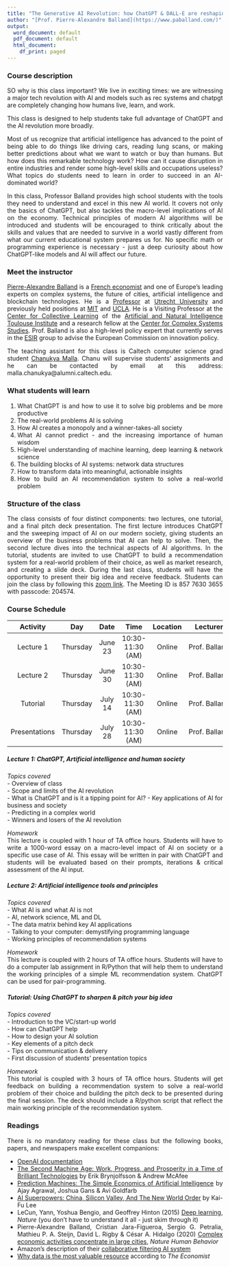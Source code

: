 ```yaml
---
title: "The Generative AI Revolution: how ChatGPT & DALL-E are reshaping our society"
author: "[Prof. Pierre-Alexandre Balland](https://www.paballand.com/)"
output:
  word_document: default
  pdf_document: default
  html_document:
    df_print: paged
---
```


<style>
body {
text-align: justify}
</style>

### Course description  

SO why is this class important? We live in exciting times: we are witnessing a major tech revolution with  AI and models such as rec systems and chatpgt are completely changing how humans live, learn, and work. 

This class is designed to help students take full advantage of ChatGPT and the AI revolution more broadly.   

Most of us recognize that artificial intelligence has advanced to the point of being able to do things like driving cars, reading lung scans, or making better predictions about what we want to watch or buy than humans. But how does this remarkable technology work? How can it cause disruption in entire industries and render some high-level skills and occupations useless? What topics do students need to learn in order to succeed in an AI-dominated world?   

In this class, Professor Balland provides high school students with the tools they need to understand and excel in this new AI world. It covers not only the basics of ChatGPT, but also tackles the macro-level implications of AI on the economy. Technical principles of modern AI algorithms will be introduced and students will be encouraged to think critically about the skills and values that are needed to survive in a world vastly different from what our current educational system prepares us for. No specific math or programming experience is necessary - just a deep curiosity about how ChatGPT-like models and AI will affect our future.            

### Meet the instructor    
[Pierre-Alexandre Balland](https://www.paballand.com/) is a [French economist](https://scholar.google.com/citations?user=ORZg_McAAAAJ&hl=en&oi=ao) and one of Europe's leading experts on complex systems, the future of cities, artificial intelligence and blockchain technologies. He is a [Professor](https://www.uu.nl/staff/PMABalland/Profile) at [Utrecht University](https://www.uu.nl/en) and previously held positions at [MIT](https://www.media.mit.edu/people/balland/overview/) and  [UCLA](https://www.ucla.edu/). He is a Visiting Professor at the [Center for Collective Learning](https://centerforcollectivelearning.org/) of the [Artificial and Natural Intelligence Toulouse Institute](https://en.univ-toulouse.fr/aniti) and a research fellow at the [Center for Complex Systems Studies](https://www.uu.nl/en/research/centre-for-complex-systems-studies-ccss). Prof. Balland is also a high-level policy expert that  currently serves in the [ESIR](https://ec.europa.eu/info/research-and-innovation/strategy/support-policy-making/support-eu-research-and-innovation-policy-making/esir_en) group to advise the European Commission on innovation policy.    

The teaching assistant for this class is Caltech computer science grad student [Chanukya Malla](malla.chanukya@alumni.caltech.edu). Chanu will supervise students' assignments and he can be contacted by email at this address: malla.chanukya@alumni.caltech.edu.        

### What students will learn   
1. What ChatGPT is and how to use it to solve big problems and be more productive    
2. The real-world problems AI is solving  
3. How AI creates a monopoly and a winner-takes-all society  
4. What AI cannot predict - and the increasing importance of human wisdom  
5. High-level understanding of machine learning, deep learning & network science  
6. The building blocks of AI systems: network data structures  
7. How to transform data into meaningful, actionable insights  
8. How to build an AI recommendation system to solve a real-world problem  

### Structure of the class      
The class consists of four distinct components: two lectures, one tutorial, and a final pitch deck presentation. The first lecture introduces ChatGPT and the sweeping impact of AI on our modern society, giving students an overview of the business problems that AI can help to solve. Then, the second lecture dives into the technical aspects of AI algorithms. In the tutorial, students are invited to use ChatGPT to build a recommendation system for a real-world problem of their choice, as well as market research, and creating a slide deck. During the last class, students will have the opportunity to present their big idea and receive feedback. Students can join the class by following this [zoom link](https://us02web.zoom.us/j/85776303655?pwd=d1VrNm1GM3E0ZmpVR3h2VUkwUWMzZz09). The Meeting ID is 857 7630 3655 with passcode: 204574.   

### Course Schedule  

|   Activity  |      Day |   Date  |      Time      | Location |     Lecturer     |
|:-----------:|:--------:|:-------:|:--------------:|:--------:|:----------------:|
|Lecture 1    | Thursday | June 23 |10:30-11:30 (AM)|  Online  |  Prof. Balland   |
|Lecture 2    | Thursday | June 30 |10:30-11:30 (AM)|  Online  |  Prof. Balland   |
|Tutorial     | Thursday | July 14 |10:30-11:30 (AM)|  Online  |  Prof. Balland   |
|Presentations| Thursday | July 28 |10:30-11:30 (AM)|  Online  |  Prof. Balland   |  

##### **Lecture 1: ChatGPT, Artificial intelligence and human society**       
*Topics covered*  
- Overview of class   
- Scope and limits of the AI revolution   
- What is ChatGPT and is it a tipping point for AI?
- Key applications of AI for business and society   
- Predicting in a complex world   
- Winners and losers of the AI revolution     

*Homework*   
This lecture is coupled with 1 hour of TA office hours. Students will have to write a 1000-word essay on a macro-level impact of AI on society or a specific use case of AI. This essay will be written in pair with ChatGPT and students will be evaluated based on their prompts, iterations & critical assessment of the AI input.         

##### **Lecture 2: Artificial intelligence tools and principles**      
*Topics covered*  
- What AI is and what AI is not   
- AI, network science, ML and DL        
- The data matrix behind key AI applications          
- Talking to your computer: demystifying programming language   
- Working principles of recommendation systems   

*Homework*   
This lecture is coupled with 2 hours of TA office hours. Students will have to do a computer lab assignment in R/Python that will help them to understand the working principles of a simple ML recommendation system. ChatGPT can be used for pair-programming.         

##### **Tutorial: Using ChatGPT to sharpen & pitch your big idea**       
*Topics covered*  
- Introduction to the VC/start-up world  
- How can ChatGPT help   
- How to design your AI solution     
- Key elements of a pitch deck      
- Tips on communication & delivery   
- First discussion of students' presentation topics        

*Homework*   
This tutorial is coupled with 3 hours of TA office hours. Students will get feedback on building a recommendation system to solve a real-world problem of their choice and building the pitch deck to be presented during the final session. The deck should include a R/python script that reflect the main working principle of the recommendation system.        

### Readings  
There is no mandatory reading for these class but the following books, papers, and newspapers make excellent companions:

- [OpenAI documentation](https://openai.com/blog?authors=openai)
- [The Second Machine Age: Work, Progress, and Prosperity in a Time of Brilliant Technologies](https://www.amazon.com/Second-Machine-Age-Prosperity-Technologies/dp/0393350649) by Erik Brynjolfsson & Andrew McAfee    
- [Prediction Machines: The Simple Economics of Artificial Intelligence](https://www.amazon.com/Prediction-Machines-Economics-Artificial-Intelligence/dp/1633695670) by Ajay Agrawal, Joshua Gans & Avi Goldfarb        
- [AI Superpowers: China, Silicon Valley, And The New World Order](https://www.amazon.com/AI-Superpowers-China-Silicon-Valley/dp/132854639X) by Kai-Fu Lee    
- LeCun, Yann, Yoshua Bengio, and Geoffrey Hinton (2015) [Deep learning](https://www.nature.com/articles/nature14539), *Nature* (you don't have to understand it all - just skim through it)  
- Pierre-Alexandre Balland, Cristian Jara-Figueroa, Sergio G. Petralia, Mathieu P. A. Steijn, David L. Rigby & César A. Hidalgo (2020) [Complex economic activities concentrate in large cities](https://www.nature.com/articles/s41562-019-0803-3#:~:text=Complex%20economic%20activities%2C%20such%20as,as%20apparel%20or%20paper%20manufacturing.), *Nature Human Behavior*     
- Amazon's description of their [collaborative filtering AI system](https://www.amazon.science/the-history-of-amazons-recommendation-algorithm)    
- [Why data is the most valuable resource](https://www.economist.com/leaders/2017/05/06/the-worlds-most-valuable-resource-is-no-longer-oil-but-data) according to *The Economist*     

